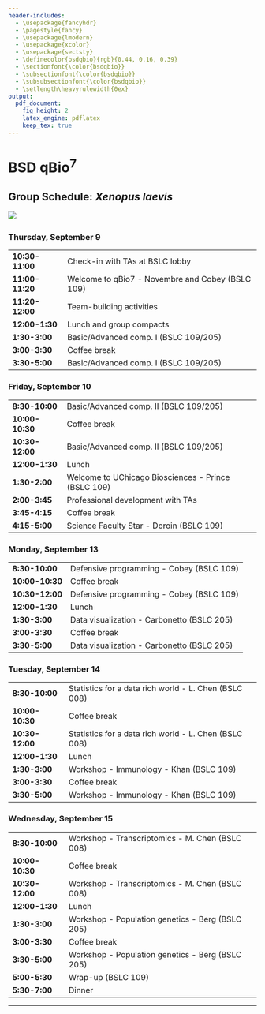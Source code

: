 ```yaml
---
header-includes:
  - \usepackage{fancyhdr}
  - \pagestyle{fancy}
  - \usepackage{lmodern}
  - \usepackage{xcolor}
  - \usepackage{sectsty}
  - \definecolor{bsdqbio}{rgb}{0.44, 0.16, 0.39}
  - \sectionfont{\color{bsdqbio}}
  - \subsectionfont{\color{bsdqbio}}
  - \subsubsectionfont{\color{bsdqbio}}
  - \setlength\heavyrulewidth{0ex}
output:
  pdf_document:
    fig_height: 2
    latex_engine: pdflatex
    keep_tex: true
---
```

# BSD qBio$^7$ 

## Group Schedule: *Xenopus laevis*
 ![](https://github.com/StefanoAllesina/BSD-QBio5/raw/master/logo_group/Xenopus_laevis.png)     

### Thursday, September 9 

------------------    -------------------------------------------------------
**10:30-11:00**       Check-in with TAs at BSLC lobby                        
**11:00-11:20**       Welcome to qBio7 - Novembre and Cobey (BSLC 109)       
**11:20-12:00**       Team-building activities                               
**12:00-1:30**        Lunch and group compacts                               
**1:30-3:00**         Basic/Advanced comp. I (BSLC 109/205)                  
**3:00-3:30**         Coffee break                                           
**3:30-5:00**         Basic/Advanced comp. I (BSLC 109/205)                  
------------------    -------------------------------------------------------

### Friday, September 10 

------------------    -------------------------------------------------------
**8:30-10:00**        Basic/Advanced comp. II (BSLC 109/205)                 
**10:00-10:30**       Coffee break                                           
**10:30-12:00**       Basic/Advanced comp. II (BSLC 109/205)                 
**12:00-1:30**        Lunch                                                  
**1:30-2:00**         Welcome to UChicago Biosciences - Prince (BSLC 109)    
**2:00-3:45**         Professional development with TAs                      
**3:45-4:15**         Coffee break                                           
**4:15-5:00**         Science Faculty Star - Doroin (BSLC 109)               
------------------    -------------------------------------------------------

### Monday, September 13 

------------------    -------------------------------------------------------
**8:30-10:00**        Defensive programming - Cobey (BSLC 109)               
**10:00-10:30**       Coffee break                                           
**10:30-12:00**       Defensive programming - Cobey (BSLC 109)               
**12:00-1:30**        Lunch                                                  
**1:30-3:00**         Data visualization - Carbonetto (BSLC 205)             
**3:00-3:30**         Coffee break                                           
**3:30-5:00**         Data visualization - Carbonetto (BSLC 205)             
------------------    -------------------------------------------------------

### Tuesday, September 14 

------------------    -------------------------------------------------------
**8:30-10:00**        Statistics for a data rich world - L. Chen (BSLC 008)  
**10:00-10:30**       Coffee break                                           
**10:30-12:00**       Statistics for a data rich world - L. Chen (BSLC 008)  
**12:00-1:30**        Lunch                                                  
**1:30-3:00**         Workshop - Immunology - Khan (BSLC 109)                
**3:00-3:30**         Coffee break                                           
**3:30-5:00**         Workshop - Immunology - Khan (BSLC 109)                
------------------    -------------------------------------------------------

### Wednesday, September 15 

------------------    -------------------------------------------------------
**8:30-10:00**        Workshop - Transcriptomics - M. Chen (BSLC 008)        
**10:00-10:30**       Coffee break                                           
**10:30-12:00**       Workshop - Transcriptomics - M. Chen (BSLC 008)        
**12:00-1:30**        Lunch                                                  
**1:30-3:00**         Workshop - Population genetics - Berg (BSLC 205)       
**3:00-3:30**         Coffee break                                           
**3:30-5:00**         Workshop - Population genetics - Berg (BSLC 205)       
**5:00-5:30**         Wrap-up (BSLC 109)                                     
**5:30-7:00**         Dinner                                                 
------------------    -------------------------------------------------------



-------

